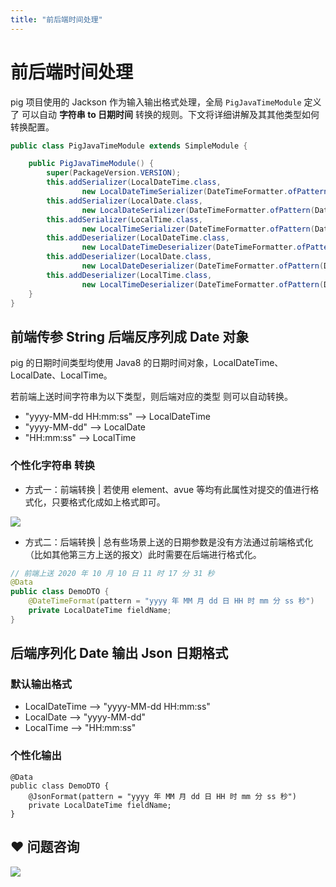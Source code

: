 ```yaml
---
title: "前后端时间处理"
---
```


# 前后端时间处理


pig 项目使用的 Jackson 作为输入输出格式处理，全局 `PigJavaTimeModule` 定义了 可以自动 **字符串 to 日期时间** 转换的规则。下文将详细讲解及其其他类型如何转换配置。



```java
public class PigJavaTimeModule extends SimpleModule {

	public PigJavaTimeModule() {
		super(PackageVersion.VERSION);
		this.addSerializer(LocalDateTime.class,
				new LocalDateTimeSerializer(DateTimeFormatter.ofPattern(DatePattern.NORM_DATETIME_PATTERN)));
		this.addSerializer(LocalDate.class,
				new LocalDateSerializer(DateTimeFormatter.ofPattern(DatePattern.NORM_DATE_PATTERN)));
		this.addSerializer(LocalTime.class,
				new LocalTimeSerializer(DateTimeFormatter.ofPattern(DatePattern.NORM_TIME_PATTERN)));
		this.addDeserializer(LocalDateTime.class,
				new LocalDateTimeDeserializer(DateTimeFormatter.ofPattern(DatePattern.NORM_DATETIME_PATTERN)));
		this.addDeserializer(LocalDate.class,
				new LocalDateDeserializer(DateTimeFormatter.ofPattern(DatePattern.NORM_DATE_PATTERN)));
		this.addDeserializer(LocalTime.class,
				new LocalTimeDeserializer(DateTimeFormatter.ofPattern(DatePattern.NORM_TIME_PATTERN)));
	}
}
```



## 前端传参 String 后端反序列成 Date 对象


pig 的日期时间类型均使用 Java8 的日期时间对象，LocalDateTime、LocalDate、LocalTime。



若前端上送时间字符串为以下类型，则后端对应的类型 则可以自动转换。



+ "yyyy-MM-dd HH:mm:ss" --> LocalDateTime
+ "yyyy-MM-dd" --> LocalDate
+ "HH:mm:ss" --> LocalTime



### 个性化字符串 转换


+ 方式一：前端转换 | 若使用 element、avue 等均有此属性对提交的值进行格式化，只要格式化成如上格式即可。



![](/images/1602300278038-cc6b3bfa-2f71-4176-b4d9-e034e07e0ffa.png)



+ 方式二：后端转换 | 总有些场景上送的日期参数是没有方法通过前端格式化（比如其他第三方上送的报文）此时需要在后端进行格式化。



```java
// 前端上送 2020 年 10 月 10 日 11 时 17 分 31 秒
@Data
public class DemoDTO {
    @DateTimeFormat(pattern = "yyyy 年 MM 月 dd 日 HH 时 mm 分 ss 秒")
    private LocalDateTime fieldName;
}
```



## 后端序列化 Date 输出 Json 日期格式


### 默认输出格式


+ LocalDateTime --> "yyyy-MM-dd HH:mm:ss"
+ LocalDate --> "yyyy-MM-dd"
+ LocalTime --> "HH:mm:ss"



### 个性化输出


```plain
@Data
public class DemoDTO {
    @JsonFormat(pattern = "yyyy 年 MM 月 dd 日 HH 时 mm 分 ss 秒")
    private LocalDateTime fieldName;
}
```

## ❤  问题咨询
![](/images/1662563973685-c22e9831-db66-42b5-973f-886d25d1e0e7.gif)

